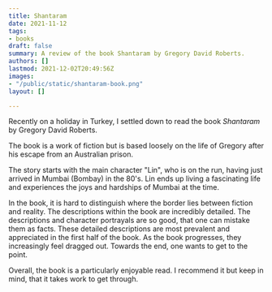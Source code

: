 ```yaml
---
title: Shantaram
date: 2021-11-12
tags:
- books
draft: false
summary: A review of the book Shantaram by Gregory David Roberts.
authors: []
lastmod: 2021-12-02T20:49:56Z
images:
- "/public/static/shantaram-book.png"
layout: []

---
```

Recently on a holiday in Turkey, I settled down to read the book _Shantaram_ by Gregory David Roberts.

The book is a work of fiction but is based loosely on the life of Gregory after his escape from an Australian prison.

The story starts with the main character "Lin", who is on the run, having just arrived in Mumbai (Bombay) in the 80's.
Lin ends up living a fascinating life and experiences the joys and hardships of Mumbai at the time.

In the book, it is hard to distinguish where the border lies between fiction and reality. The descriptions within the book are incredibly detailed. The descriptions and character portrayals are so good, that one can mistake them as facts. These detailed descriptions are most prevalent and appreciated in the first half of the book. As the book progresses, they increasingly feel dragged out. Towards the end, one wants to get to the point.

Overall, the book is a particularly enjoyable read. I recommend it but keep in mind, that it takes work to get through.